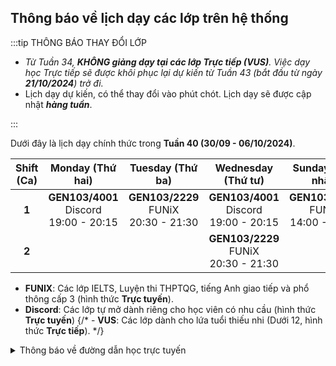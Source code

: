 ## Thông báo về lịch dạy các lớp trên hệ thống

:::tip THÔNG BÁO THAY ĐỔI LỚP

- _Từ Tuần 34, **KHÔNG giảng dạy tại các lớp Trực tiếp (VUS)**. Việc dạy học Trực tiếp sẽ
được khôi phục lại dự kiến từ Tuần 43 (bắt đầu từ ngày **21/10/2024**) trở đi._
- Lịch dạy dự kiến, có thể thay đổi vào phút chót. Lịch dạy sẽ được cập nhật **_hàng tuần_**.

:::

Dưới đây là lịch dạy chính thức trong **Tuần 40 (30/09 - 06/10/2024)**.

| **Shift (Ca)** |             **Monday (Thứ hai)**              |            **Tuesday (Thứ ba)**             |            **Wednesday (Thứ tư)**             |           **Sunday (Chủ nhật)**             |
|:--------------:|:---------------------------------------------:|:-------------------------------------------:|:---------------------------------------------:|:-------------------------------------------:|
|      **1**     | **GEN103/4001**<br/>Discord<br/>19:00 - 20:15 | **GEN103/2229**<br/>FUNiX<br/>20:30 - 21:30 | **GEN103/4001**<br/>Discord<br/>19:00 - 20:15 | **GEN103/2603**<br/>FUNiX<br/>14:00 - 15:00 |
|      **2**     |                                               |                                             |  **GEN103/2229**<br/>FUNiX<br/>20:30 - 21:30  |                                             |


- **FUNIX**: Các lớp IELTS, Luyện thi THPTQG, tiếng Anh giao tiếp và phổ thông cấp 3 (hình thức **Trực tuyến**).
- **Discord**: Các lớp tự mở dành riêng cho học viên có nhu cầu (hình thức **Trực tuyến**)
{/* - **VUS**: Các lớp dành cho lứa tuổi thiếu nhi (Dưới 12, hình thức **Trực tiếp**). */}

<details>
<summary>Thông báo về đường dẫn học trực tuyến</summary>
<div>

**_Việc học trực tuyến sẽ được thực hiện qua hạ tầng online. Đường dẫn sẽ được cung cấp trong quá trình học. Người học
cũng có thể theo dõi các video bài giảng qua YouTube ở hai đường dẫn phía dưới._**

**_Trân trọng cảm ơn._**

</div>
</details>
